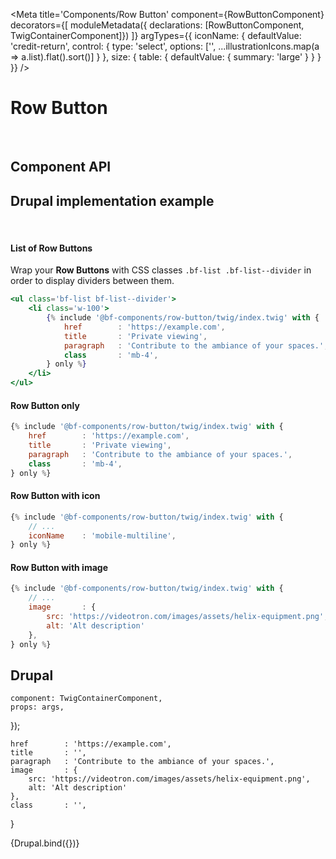 


<Meta
    title='Components/Row Button'
    component={RowButtonComponent}
    decorators={[
        moduleMetadata({ declarations: [RowButtonComponent, TwigContainerComponent]})
    ]}
    argTypes={{
        iconName: {
            defaultValue: 'credit-return',
            control: {
                type: 'select',
                options: ['', ...illustrationIcons.map(a => a.list).flat().sort()]
            }
        },
        size: {
            table: { defaultValue: { summary: 'large' } }
        }
    }}
/>


# Row Button

<br/>



## Component API

<ArgsTable of={RowButtonComponent} />



## Drupal implementation example

<br/>

#### List of Row Buttons

Wrap your <b>Row Buttons</b> with CSS classes `.bf-list .bf-list--divider` in order to display dividers between them.

```jsx
<ul class='bf-list bf-list--divider'>
    <li class='w-100'>
        {% include '@bf-components/row-button/twig/index.twig' with {
            href        : 'https://example.com',
            title       : 'Private viewing',
            paragraph   : 'Contribute to the ambiance of your spaces.',
            class       : 'mb-4',
        } only %}
    </li>
</ul>
```

#### Row Button only
```jsx
{% include '@bf-components/row-button/twig/index.twig' with {
    href        : 'https://example.com',
    title       : 'Private viewing',
    paragraph   : 'Contribute to the ambiance of your spaces.',
    class       : 'mb-4',
} only %}
```

#### Row Button with icon
```jsx
{% include '@bf-components/row-button/twig/index.twig' with {
    // ...
    iconName    : 'mobile-multiline',
} only %}
```

#### Row Button with image
```jsx
{% include '@bf-components/row-button/twig/index.twig' with {
    // ...
    image       : {
        src: 'https://videotron.com/images/assets/helix-equipment.png',
        alt: 'Alt description'
    },
} only %}
```

## Drupal

    component: TwigContainerComponent,
    props: args,
});

    href        : 'https://example.com',
    title       : '',
    paragraph   : 'Contribute to the ambiance of your spaces.',
    image       : {
        src: 'https://videotron.com/images/assets/helix-equipment.png',
        alt: 'Alt description'
    },
    class       : '',
}

<Canvas withSource='none'>
    <Story
        name='Drupal'
        height='500px'
        args={{
            elementPath : 'components/row-button/_doc/template.drupal',
            ... commonProps
        }}
    >
        {Drupal.bind({})}
    </Story>
</Canvas>
